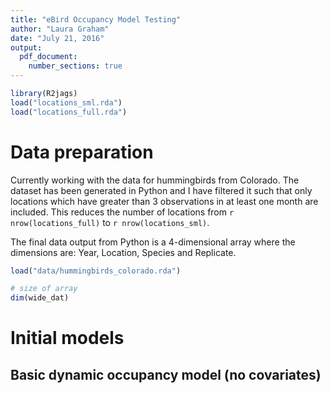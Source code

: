 ```yaml
---
title: "eBird Occupancy Model Testing"
author: "Laura Graham"
date: "July 21, 2016"
output: 
  pdf_document:
    number_sections: true
---
```

```r
library(R2jags)
load("locations_sml.rda")
load("locations_full.rda")
```

# Data preparation
Currently working with the data for hummingbirds from Colorado. The dataset has been generated in Python and I have filtered it such that only locations which have greater than 3 observations in at least one month are included. This reduces the number of locations from `r nrow(locations_full)` to `r nrow(locations_sml)`. 

The final data output from Python is a 4-dimensional array where the dimensions are: Year, Location, Species and Replicate. 

```r
load("data/hummingbirds_colorado.rda")

# size of array
dim(wide_dat)
```

# Initial models
## Basic dynamic occupancy model (no covariates)
